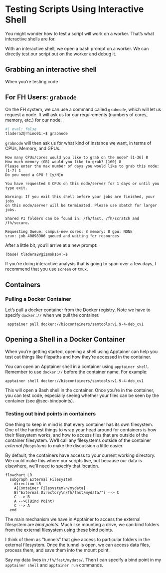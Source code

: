 # Testing Scripts Using Interactive Shell

You might wonder how to test a script will work on a worker. That's what interactive shells are for.

With an interactive shell, we open a bash prompt on a worker. We can directly test our script out on the worker and debug it.

## Grabbing an interactive shell

When you're testing code

:::{.callout}
## For FH Users: `grabnode`

On the FH system, we can use a command called `grabnode`, which will let us request a node. It will ask us for our requirements (numbers of cores, memory, etc.) for our node. 

```{bash}
#| eval: false
tladera2@rhino01:~$ grabnode
```

`grabnode` will then ask us for what kind of instance we want, in terms of CPUs, Memory, and GPUs. 

```
How many CPUs/cores would you like to grab on the node? [1-36] 8
How much memory (GB) would you like to grab? [160] 8
Please enter the max number of days you would like to grab this node: [1-7] 1
Do you need a GPU ? [y/N]n

You have requested 8 CPUs on this node/server for 1 days or until you type exit.

Warning: If you exit this shell before your jobs are finished, your jobs
on this node/server will be terminated. Please use sbatch for larger jobs.

Shared PI folders can be found in: /fh/fast, /fh/scratch and /fh/secure.

Requesting Queue: campus-new cores: 8 memory: 8 gpu: NONE
srun: job 40898906 queued and waiting for resources
```

After a little bit, you'll arrive at a new prompt:

```
(base) tladera2@gizmok164:~$
```

If you're doing interactive analysis that is going to span over a few days, I recommend that you use `screen` or `tmux`.

:::

## Containers

### Pulling a Docker Container

Let's pull a docker container from the Docker registry. Note we have to specify `docker://` when we pull the container.

```
 apptainer pull docker://biocontainers/samtools:v1.9-4-deb_cv1
```

## Opening a Shell in a Docker Container

When you're getting started, opening a shell using Apptainer can help you test out things like filepaths and how they're accessed in the container. 

You can open an Apptainer shell in a container using `apptainer shell`. Remember to use `docker://` before the container name. For example:

```
apptainer shell docker://biocontainers/samtools:v1.9-4-deb_cv1
```

This will open a Bash shell in the container. Once you're in the container, you can test code, especially seeing whether your files can be seen by the container (see @sec-bindpoints).

### Testing out bind points in containers {#sec-bindpoints}

One thing to keep in mind is that every container has its own filesystem. One of the hardest things to wrap your head around for containers is how their filesystem works, and how to access files that are outside of the container filesystem. We'll call any filesystems outside of the container *external filesystems* to make the discussion a little easier.

By default, the containers have access to your current working directory. We could make this where our scripts live, but because our data is elsewhere, we'll need to specify that location. 

```{mermaid}
flowchart LR
  subgraph External Filesystem
    direction LR
    A[Container Filesystem\n/mydata]
    B["External Directory\n/fh/fast/mydata/"] --> C
    C --> B
    A -->C(Bind Point)
    C --> A
  end
```

The main mechanism we have in Apptainer to access the external filesystem are *bind points*. Much like mounting a drive, we can bind folders from the external filesystem using these bind points. 

I think of them as "tunnels" that give access to particular folders in the external filesystem. Once the tunnel is open, we can access data files, process them, and save them into the mount point.

Say my data lives in `/fh/fast/mydata/`. Then I can specify a bind point in my `apptainer shell` and `apptainer run` commands.

